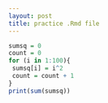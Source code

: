 ```yaml
---
layout: post
title: practice .Rmd file
---
```


```r
sumsq = 0
count = 0
for (i in 1:100){
 sumsq[i] = i^2
 count = count + 1
}
print(sum(sumsq))

```

